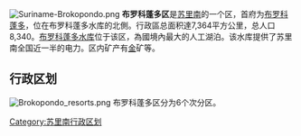 [[File:Suriname-Brokopondo.png|thumb]]
'''布罗科蓬多区'''是[[苏里南|苏里南]]的一个区，首府为[[布罗科蓬多|布罗科蓬多]]，位在布罗科蓬多水库的北側。行政區总面积達7,364平方公里，总人口8,340。[[布罗科蓬多水库|布罗科蓬多水库]]位于该区，為國境內最大的人工湖泊。该水库提供了苏里南全国近一半的电力。区内矿产有[[金|金]]矿等。

== 行政区划 ==

[[File:Brokopondo_resorts.png|thumb]]
布罗科蓬多区分为6个次分区。

[[Category:苏里南行政区划|Category:苏里南行政区划]]